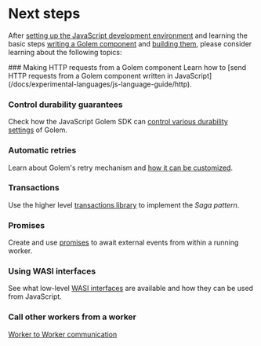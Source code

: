 
# Next steps

After [setting up the JavaScript development environment](/docs/experimental-languages/js-language-guide/setup) and learning the basic steps [writing a Golem component](/docs/experimental-languages/js-language-guide/defining-components) and [building them](/docs/experimental-languages/js-language-guide/building-components), please consider learning about the following topics:

<Steps>
### Making HTTP requests from a Golem component
Learn how to [send HTTP requests from a Golem component written in JavaScript](/docs/experimental-languages/js-language-guide/http).

### Control durability guarantees

Check how the JavaScript Golem SDK can [control various durability settings](/docs/experimental-languages/js-language-guide/durability) of Golem.

### Automatic retries

Learn about Golem's retry mechanism and [how it can be customized](/docs/experimental-languages/js-language-guide/retries).

### Transactions

Use the higher level [transactions library](/docs/experimental-languages/js-language-guide/transactions) to implement the _Saga pattern_.

### Promises

Create and use [promises](/docs/experimental-languages/js-language-guide/promises) to await external events from within a running worker.

### Using WASI interfaces

See what low-level [WASI interfaces](/docs/experimental-languages/js-language-guide/wasi) are available and how they can be used from JavaScript.

### Call other workers from a worker

[Worker to Worker communication](/docs/experimental-languages/js-language-guide/rpc)

</Steps>
